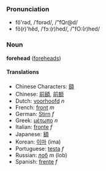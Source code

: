 ===Pronunciation===
*fŏ'rəd, /ˈfɒrəd/, /"fQr@d/
*fô(r)'hĕd, /ˈfɔː(r)hed/, /"fO:(r)hed/

===Noun===
'''forehead''' ([[foreheads]])

====Translations====
*Chinese Characters: [[頟]]
*Chinese: [[前額]], [[前额]]
*Dutch: [[voorhoofd]] ''n''
*French: [[front]] ''m''
*German: [[Stirn]] ''f''
*Greek: [[μέτωπο]] ''n''
*Italian: [[fronte]] ''f''
*Japanese: [[額]]
*Korean: [[이마]] (ima)
*Portuguese: [[testa]] ''f''
*Russian: [[лоб]] ''m'' (lob)
*Spanish: [[frente]] ''f''